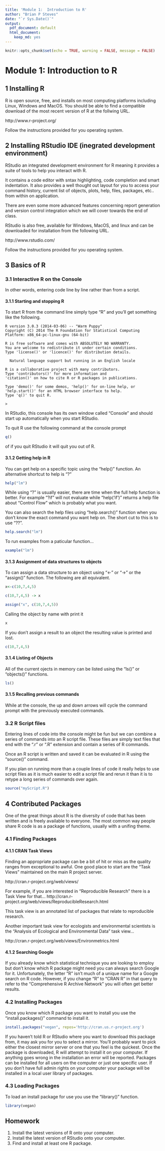```yaml
---
title: 'Module 1:  Introduction to R'
author: "Brian P Steves"
date: "`r Sys.Date()`"
output:
  pdf_document: default
  html_document:
    keep_md: yes
---
```


```r
knitr::opts_chunk$set(echo = TRUE, warning = FALSE, message = FALSE)
```

Module 1: Introduction to R
====================

## 1 Installing R

R is open source, free, and installs on most computing platforms including Linux, Windows and MacOS.  You should be able to find a compatible download of the most recent version of R at the follwing URL.

http://www.r-project.org/

Follow the instructions provided for you operating system.

## 2 Installing RStudio IDE (inegrated development environment)
RStudio  an integrated development environment for R meaning it provides a suite of tools to help you interact with R.  

It contains a code editor with sntax highlighting, code completion and smart indentation.   It also provides a well thought out layout for you to access your command history, current list of objects, plots, help, files, packages, etc.. from within on application.

There are even some more advanced features concerning report generation and version control integration which we will cover towards the end of class.
  
RStudio is also free, available for Windows, MacOS, and linux and can be downloaded for installation from the following URL. 

http://www.rstudio.com/


Follow the instructions provided for you operating system.

## 3 Basics of R

### 3.1  Interactive R on the Console

In other words, entering code line by line rather than from a script.

#### 3.1.1   Starting and stopping R

To start R from the command line simply type "R" and you'll get something like the following.

```{}
R version 3.0.3 (2014-03-06) -- "Warm Puppy"
Copyright (C) 2014 The R Foundation for Statistical Computing
Platform: x86_64-pc-linux-gnu (64-bit)

R is free software and comes with ABSOLUTELY NO WARRANTY.
You are welcome to redistribute it under certain conditions.
Type 'license()' or 'licence()' for distribution details.

  Natural language support but running in an English locale

R is a collaborative project with many contributors.
Type 'contributors()' for more information and
'citation()' on how to cite R or R packages in publications.

Type 'demo()' for some demos, 'help()' for on-line help, or
'help.start()' for an HTML browser interface to help.
Type 'q()' to quit R.

>
```

In RStudio, this console has its own window called "Console" and should start up automatically when you start RStudio.

To quit R use the following command at the console prompt

```r
q()

```
 of if you quit RStudio it will quit you out of R.


#### 3.1.2  Getting help in R

You can get help on a specific topic using the "help()" function.  An alternative shortcut to help is "?"

```r

help("lm")

```
While using "?" is usually easier, there are time when the full help function is better.   For example "?if" will not evaluate while "help('if')" returns a help file about "Control Flow" which is probably what you want.


You can also search the help files using "help.search()" function when you don't know the exact command you want help on.  The short cut to this is to use "??".

```r
help.search("lm")

```

To run examples from a paticular function...

```r
example("lm")
```


#### 3.1.3  Assignment of data structures to objects

To can assign a data structure to an object using "<-" or "->" or the "assign()" function.  The following are all equivalent.

```r
x<-c(10,7,4,5)

c(10,7,4,5) -> x

assign("x", c(10,7,4,5))

```

Calling the object by name with print it

```r
x
```

If you don't assign a result to an object the resulting value is printed and lost.

```r
c(10,7,4,5)
```


#### 3.1.4  Listing of Objects

All of the current ojects in memory can be listed using the "ls()" or "objects()" functions.

```r
ls()
```

#### 3.1.5  Recalling previous commands

While at the console, the up and down arrows will cycle the command prompt with the previously executed commands.


### 3.2  R Script files

Entering lines of code into the console might be fun but we can combine a series of commands into an R script file.  These files are simply text files that end with the ".r" or ".R" extension and contain a series of R commands.

Once an R script is written and saved it can be evaluated in R using the "source()" command.

If you plan on running more than a couple lines of code it really helps to use script files as it is much easier to edit a script file and rerun it than it is to retype a long series of commands over again.

```r
source("myScript.R")
```

## 4  Contributed Packages

One of the great things about R is the diversity of code that has been written and is freely available to everyone.   The most common way people share R code is as a package of functions, usually with a unifing theme.

### 4.1 Finding Packages

#### 4.1.1 CRAN Task Views
Finding an appropriate package can be a bit of hit or miss as the quality ranges from exceptional to awful. One good place to start are the "Task Views" maintained on the main R project server.

http://cran.r-project.org/web/views/

For example, if you are interested in "Reproducible Research" there is a Task View for that...
http://cran.r-project.org/web/views/ReproducibleResearch.html

This task view is an annotated list of packages that relate to reproducible research.

Another important task view for ecologists and environmental scientists is the "Analysis of Ecological and Environmental Data" task view...

http://cran.r-project.org/web/views/Environmetrics.html


#### 4.1.2 Searching Google
If you already know which statistical technique you are looking to employ but don't know which R package might need you can always search Google for it.  Unfortunately, the letter "R" isn't much of a unique name for a Google search on R code. However, if you change "R" to  "CRAN R" in that query to refer to the "Comprehensive R Archive Network" you will often get better results.

### 4.2 Installing Packages
Once you know which R package you want to install you use the "install.packages()" command to install it.

```r
install.packages("vegan", repos='http://cran.us.r-project.org')
```
If you haven't told R or RStudio where you want to download this package from, it may ask you for you to select a mirror.  You'll probably want to pick either the closest mirror server or one that you feel is the quickest.    Once the package is downloaded, R will attempt to install it on your computer.  If anything goes wrong in the installation an error will be reported.  Packages can be installed for all users on the computer or just one specific user.  If you don't have full admin rights on your computer your package will be installed in a local user library of packages.

### 4.3 Loading Packages
To load an install package for use you use the "library()" function.

```r
library(vegan)
```

##  Homework

1. Install the latest versions of R onto your computer.
2. Install the latest version of RStudio onto your computer.
3. Find and install at least one R package.

